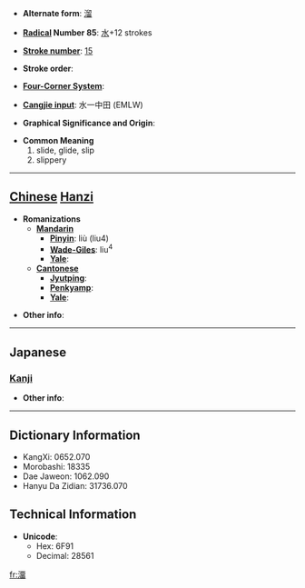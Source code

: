 * '''Alternate form''': [[溜]]

* '''[[Wiktionary:Chinese radical index| Radical]] Number 85''': [[Wiktionary:Chinese radical index 水|水]]+12 strokes

* '''[[Wiktionary:Chinese total strokes index|Stroke number]]''': [[Wiktionary:Chinese total strokes index 15|15]]

* '''Stroke order''': 

* '''[[Wiktionary:Chinese four corner index|Four-Corner System]]''': 

* '''[[Wiktionary:Chinese Cangjie index|Cangjie input]]''': 水一中田 (EMLW)

* '''Graphical Significance and Origin''': 

* '''Common Meaning'''
*#slide, glide, slip
*# slippery


----

== [[Chinese]] [[Hanzi]] ==

* '''Romanizations'''
** '''[[Mandarin]]'''
*** '''[[Pinyin]]''': liù (liu4)
*** '''[[Wade-Giles]]''': liu<sup>4</sup>
*** '''[[Yale]]''': 
** '''[[Cantonese]]'''
*** '''[[Jyutping]]''':
*** '''[[Penkyamp]]''': 
*** '''[[Yale]]''': 

* '''Other info''': 

----

==Japanese==
===[[Kanji]]===
{{kanji|on readings=[[りゅう]] (ryū)|kun readings=[[したたる]] (shitataru), [[ためる]] (tameru), [[たまり]] (tamari)}}

* '''Other info''':  

----

== Dictionary Information ==

* KangXi: 0652.070
* Morobashi: 18335
* Dae Jaweon: 1062.090
* Hanyu Da Zidian: 31736.070

== Technical Information ==

* '''Unicode''':
** Hex: 6F91
** Decimal: 28561

[[fr:澑]]
